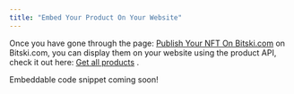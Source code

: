 ```yaml
---
title: "Embed Your Product On Your Website"
---
```


Once you have gone through the page:
[Publish Your NFT On Bitski.com](/get-started/publish-your-nft) on Bitski.com, you can
display them on your website using the product API, check it out here:
[Get all products](/reference/get-all-products) .

<Warning>Embeddable code snippet coming soon!</Warning>

